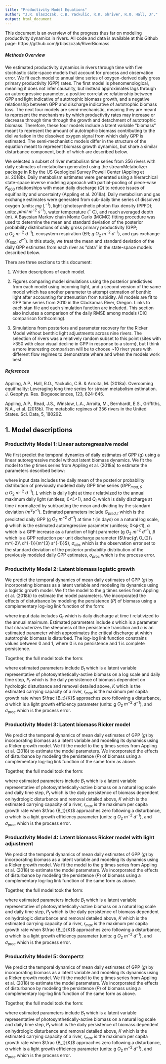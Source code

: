 ```yaml
---
title: "Productivity Model Equations"
author: "J.R. Blaszczak, C.B. Yackulic, R.K. Shriver, R.O. Hall, Jr."
output: html_document
---
```


This document is an overview of the progress thus far on modeling productivity dynamics in rivers. All code and data is available at this Github page: https://github.com/jrblaszczak/RiverBiomass

##### Methods Overview
We estimated productivity dynamics in rivers through time with five stochastic state-space models that account for process and observation error. We fit each model to annual time series of oxygen-derived daily gross primary productivity (GPP) rates. The first model is phenomenological, meaning it does not infer causality, but instead approximates lags through an autoregressive parameter, a positive correlative relationship between GPP and light indicative of autotrophic biomass growth, and a negative relationship between GPP and discharge indicative of autotrophic biomass loss. The next four models are semi-mechanistic, meaning they are meant to represent the mechanisms by which productivity rates may increase or decrease through time through the growth and detachment of autotrophic biomass. Therefore, these four models include a latent variable "biomass" meant to represent the amount of autotrophic biomass contributing to the diel variation in the dissolved oxygen signal from which daily GPP is estimated. The semi-mechanistic models differ in the structure of the equation meant to represent biomass growth dynamics, but share a similar disturbance component, both of which are described below.

We selected a subset of river metabolism time series from 356 rivers with daily estimates of metabolism generated using the streamMetabolizer package in R by the US Geological Survey Powell Center (Appling et al. 2018b). Daily metabolism estimates were generated using a hierarchical state-space inverse modeling approach with partial-pooling of piece-wise $K_{600}$ relationships with mean daily discharge ($Q$) to reduce issues of equifinality and uncertainty (Appling et al. 2018a). Daily metabolism and gas exchange estimates were generated from sub-daily time series of dissolved oxygen (units: $mg$ $L^{-1}$), light (photosynthetic photon flux density (PPFD); units: $\mu mol\ m^{-2}\ s^{-1}$), water temperature ($^\circ$ C), and reach averaged depth (m). A Bayesian Markov chain Monte Carlo (MCMC) fitting procedure was used to determine the mean and standard deviation of the posterior probability distributions of daily gross primary productivity (GPP; $g\ O_{2}\ m^{-2}\ d^{-1}$),  ecosystem respiration (ER; $g\ O_{2}\ m^{-2}\ d^{-1}$), and gas exchange ($K_{600}$; $d^{-1}$). In this study, we treat the mean and standard deviation of the daily GPP estimates from each river as "data" in the state-space models described below.

There are three sections to this document:

1. Written descriptions of each model.

2. Figures comparing model simulations using the posterior predictives from each model using incoming light, and a second version of the same model which has another parameter to attempt estmation of benthic light after accounting for attenuation from turbidity. All models are fit to GPP time series from 2010 in the Clackamas River, Oregon. Links to each stan file and each simulation function are included. This section also includes a comparison of the daily RMSE among models (DIC comparison forthcoming).

3. Simulations from posteriors and parameter recovery for the Ricker Model without benthic light adjustments across nine rivers. The selection of rivers was a relatively random subset to this point (sites with >350 with clear visual decline in GPP in response to a storm), but I think a more interesting comparison will be to choose ~10 river years with different flow regimes to demonstrate where and when the models work best.

##### References

Appling, A.P., Hall, R.O., Yackulic, C.B. & Arroita, M. (2018a). Overcoming equifinality: Leveraging long time series for stream metabolism estimation. J. Geophys. Res. Biogeosciences, 123, 624-645.

Appling, A.P., Read, J.S., Winslow, L.A., Arroita, M., Bernhardt, E.S., Griffiths, N.A., et al. (2018b). The metabolic regimes of 356 rivers in the United States. Sci. Data, 5, 180292.


## 1. Model descriptions

### Productivity Model 1: Linear autoregressive model

We first predict the temporal dynamics of daily estimates of GPP ($g$) using a linear autoregressive model without latent biomass dynamics. We fit the model to the $g$ times series from Appling et al. (2018a) to estimate the parameters described below:

\begin{equation} 
G_{t} \sim N(\phi G_{(t-\Delta t)}+\alpha L_{t}+\beta Q_{t}, \sigma_{proc})
\end{equation}

\begin{equation} 
g_{t} \sim N(e^{G_{t}},\sigma_{obs})
\end{equation}

where input data includes the daily mean of the posterior probability distribution of previously modeled daily GPP time series ($GPP_{mod,t}$; $g\ O_{2}\ m^{-2}\ d^{-1}$), $L$ which is daily light at time $t$ relativized to the annual maximum daily light (unitless; 0<$L$<1), and $Q_t$ which is daily discharge at time $t$ normalized by subtracting the mean and dividing by the standard deviation ($m^{3} s^{-1}$). Estimated parameters include $G_{pred,t}$ which is the predicted daily GPP (g $O_2$ $m^{-2}$ $d^{-1}$) at time $t$ (in days) on a natural log scale, $\phi$ which is the estimated autoregressive parameter (unitless; 0<$\phi$<1), $\alpha$ which is a GPP increase as a function of light parameter (g $O_2$ $m^{-2}$ $d^{-1}$), $\beta$ which is a GPP reduction per unit discharge parameter ($\frac{g\ O_{2}\ m^{-2}\ d^{-1}}{m^{3} s^{-1}}$), $\sigma_{obs}$ which is the observation error set to the standard deviation of the posterior probability distribution of the previously modeled daily GPP estimates, $\sigma_{proc}$ which is the process error.

### Productivity Model 2: Latent biomass logistic growth
We predict the temporal dynamics of mean daily estimates of GPP ($g$) by incorporating biomass as a latent variable and modeling its dynamics using a logistic growth model. We fit the model to the $g$ times series from Appling et al. (2018b) to estimate the model parameters. We incorporated the effects of disturbance by modeling the persistence ($P$) of biomass using a complementary log-log link function of the form:
\begin{equation}
    P_{t} = e^{-e^{s*(Q_{t} - c)}}
\end{equation}

where input data includes $Q_t$ which is daily discharge at time $t$ relativized to the annual maximum. Estimated parameters include $s$ which is a parameter that characterizes the steepness of the persistence transition and $c$ is an estimated parameter which approximates the critical discharge at which autotrophic biomass is disturbed. The log-log link function constrains values between 0 and 1, where 0 is no persistence and 1 is complete persistence.

Together, the full model took the form:

\begin{equation}
    B_{t} \sim N(P_{t}(B_{(t-\triangle t)} e^{r_{max}B_{(t-\triangle t)}(1-\frac{B_{(t-\triangle t)}}{K})}), \sigma_{proc})
\end{equation}

\begin{equation}
    g_{t} \sim N(L_{t} e^{B_{t}}, \sigma_{obs})
\end{equation}


where estimated parameters include $B_{t}$ which is a latent variable representative of photosynthetically-active biomass on a log scale and daily time step, $P_{t}$ which is the daily persistence of biomass dependent on hydrologic disturbance and removal detailed above, $K$ which is the estimated carrying capacity of a river, $r_{max}$ is the maximum per capita growth rate when $\frac {B_t}{K}$ approaches zero following a disturbance, $\alpha$ which is a light growth efficiency parameter (units: g $O_2$ $m^{-2}$ $d^{-1}$), and $\sigma_{proc}$ which is the process error.

### Productivity Model 3: Latent biomass Ricker model
We predict the temporal dynamics of mean daily estimates of GPP ($g$) by incorporating biomass as a latent variable and modeling its dynamics using a Ricker growth model. We fit the model to the $g$ times series from Appling et al. (2018) to estimate the model parameters. We incorporated the effects of disturbance by modeling the persistence ($P$) of biomass using a complementary log-log link function of the same form as above.

Together, the full model took the form:

\begin{equation}
    B_{t} \sim N(P_{t}(B_{(t-\Delta t)} + r_{max} + \gamma e^{(B_{(t-\Delta t)})}), \sigma_{proc})
\end{equation}

\begin{equation}
    g_{t} \sim N(L_{t}e^{B_{t}},\sigma_{obs})
\end{equation}


where estimated parameters include $B_{t}$ which is a latent variable representative of photosynthetically-active biomass on a natural log scale and daily time step, $P_{t}$ which is the daily persistence of biomass dependent on hydrologic disturbance and removal detailed above, $K$ which is the estimated carrying capacity of a river, $r_{max}$ is the maximum per capita growth rate when $\frac {B_t}{K}$ approaches zero following a disturbance, $\alpha$ which is a light growth efficiency parameter (units: g $O_2$ $m^{-2}$ $d^{-1}$), and $\sigma_{proc}$ which is the process error.

### Productivity Model 4: Latent biomass Ricker model with light adjustment
We predict the temporal dynamics of mean daily estimates of GPP ($g$) by incorporating biomass as a latent variable and modeling its dynamics using a Ricker growth model. We fit the model to the $g$ times series from Appling et al. (2018) to estimate the model parameters. We incorporated the effects of disturbance by modeling the persistence ($P$) of biomass using a complementary log-log link function of the same form as above.

Together, the full model took the form:

\begin{equation}
    B_{t} \sim N(P_{t}(B_{(t-\Delta t)} + r_{max,t} + \gamma e^{(B_{(t-\Delta t)})}), \sigma_{proc})
\end{equation}

\begin{equation}
    r_{max,t} = \alpha_{0} + \alpha_{1}L_{t}
\end{equation}

\begin{equation}
    g_{t} \sim N(e^{B_{t}},\sigma_{obs})
\end{equation}


where estimated parameters include $B_{t}$ which is a latent variable representative of photosynthetically-active biomass on a natural log scale and daily time step, $P_{t}$ which is the daily persistence of biomass dependent on hydrologic disturbance and removal detailed above, $K$ which is the estimated carrying capacity of a river, $r_{max}$ is the maximum per capita growth rate when $\frac {B_t}{K}$ approaches zero following a disturbance, $\alpha$ which is a light growth efficiency parameter (units: g $O_2$ $m^{-2}$ $d^{-1}$), and $\sigma_{proc}$ which is the process error.

### Productivity Model 5: Gompertz
We predict the temporal dynamics of mean daily estimates of GPP ($g$) by incorporating biomass as a latent variable and modeling its dynamics using a Ricker growth model. We fit the model to the $g$ times series from Appling et al. (2018) to estimate the model parameters. We incorporated the effects of disturbance by modeling the persistence ($P$) of biomass using a complementary log-log link function of the same form as above.

Together, the full model took the form:

\begin{equation}
    B_{t} \sim N(P_{t}(\beta_{0} + \beta_{1}e^{(B_{(t-\Delta t)})} + \beta_{2}L_{t}), \sigma_{proc})
\end{equation}


\begin{equation}
    g_{t} \sim N(e^{B_{t}},\sigma_{obs})
\end{equation}


where estimated parameters include $B_{t}$ which is a latent variable representative of photosynthetically-active biomass on a natural log scale and daily time step, $P_{t}$ which is the daily persistence of biomass dependent on hydrologic disturbance and removal detailed above, $K$ which is the estimated carrying capacity of a river, $r_{max}$ is the maximum per capita growth rate when $\frac {B_t}{K}$ approaches zero following a disturbance, $\alpha$ which is a light growth efficiency parameter (units: g $O_2$ $m^{-2}$ $d^{-1}$), and $\sigma_{proc}$ which is the process error.

